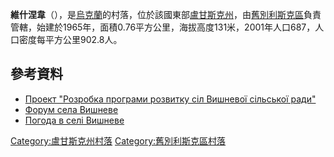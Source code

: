 {{coord|49|14|38|N|39|5|30|E|scale:100000|display=title}}

'''維什涅韋'''（{{lang-uk|Вишневе}}），是[[烏克蘭|烏克蘭]]的村落，位於該國東部[[盧甘斯克州|盧甘斯克州]]，由[[舊別利斯克區|舊別利斯克區]]負責管轄，始建於1965年，面積0.76平方公里，海拔高度131米，2001年人口687，人口密度每平方公里902.8人。

==參考資料==
* [http://www.orikhove.org.ua/forum/ Проект "Розробка програми розвитку сіл Вишневої сільської ради"]{{dead link|date=2018年1月 |bot=InternetArchiveBot |fix-attempted=yes }}
* [http://www.orikhove.org.ua/forum/ Форум села Вишневе]{{dead link|date=2018年1月 |bot=InternetArchiveBot |fix-attempted=yes }}
* [http://weather.in.ua/ua/lyganskaja/3776 Погода в селі Вишневе]

{{DEFAULTSORT:Вишневе}}
[[Category:盧甘斯克州村落|Category:盧甘斯克州村落]]
[[Category:舊別利斯克區村落|Category:舊別利斯克區村落]]


{{Luhansk-geo-stub}}